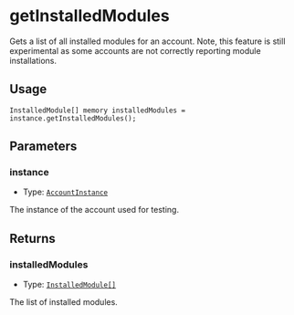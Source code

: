 # getInstalledModules

Gets a list of all installed modules for an account. Note, this feature is still experimental as some accounts are not correctly reporting module installations.

## Usage

```solidity copy
InstalledModule[] memory installedModules = instance.getInstalledModules();
```

## Parameters

### instance

- Type: [`AccountInstance`](/modulekit/glossary/types.mdx#accountinstance)

The instance of the account used for testing.

## Returns

### installedModules

- Type: [`InstalledModule[]`](/modulekit/glossary/types#installedmodule)

The list of installed modules.
